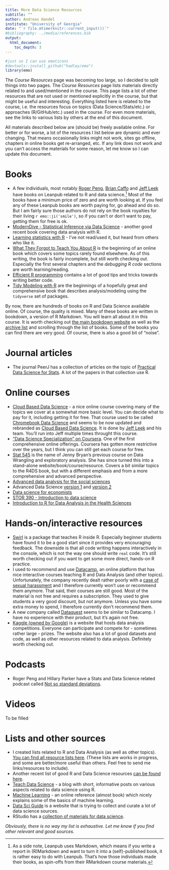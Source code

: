 ```yaml
---
title: More Data Science Resources
subtitle: ""
author: Andreas Handel
institute: "University of Georgia"
date: "`r file.mtime(knitr::current_input())`"
#bibliography: ../media/references.bib
output: 
  html_document:
    toc_depth: 3
---
```



```r
#just so I can use emoticons
#devtools::install_github("hadley/emo")
library(emo)
```

The _Course Resources_ page was becoming too large, so I decided to split things into two pages. The _Course Resources_ page lists materials directly related to and used/mentioned in the course. This page lists a lot of other resources that are not used or mentioned explicitly in the course, but that might be useful and interesting. Everything listed here is related to the course, i.e. the resources focus on topics (Data Science/Stats/etc.) or approaches (R/GitHub/etc.) used in the course. For even more materials, see the links to various lists by others at the end of this document.

All materials described below are (should be) freely available online. For better or for worse, a lot of the resources I list below are dynamic and ever changing. That means occasionally links might not work, sites go offline, chapters in online books get re-arranged, etc. If any link does not work and you can't access the materials for some reason, let me know so I can update this document.


# Books
* A few individuals, most notably [Roger Peng](https://leanpub.com/u/rdpeng), [Brian Caffo](https://leanpub.com/u/bcaffo) and [Jeff Leek](https://leanpub.com/u/jtleek) have books on Leanpub related to R and data science.[^1] Most of the books have a minimum price of zero and are worth looking at. If you feel any of these Leanpub books are worth paying for, go ahead and do so. But I am fairly sure those authors do not rely on the book royalties for their living `r emo::ji('smile')`, so if you can't or don't want to pay, getting them for free is ok.
* [ModernDive - Statistical Inference via Data Science](https://moderndive.com) - another good recent book covering data analysis with R. 
* [Learning statistics with R](https://learningstatisticswithr.com/) - I've not read/used it, but heard from others who like it.
* [What They Forgot to Teach You About R](https://rstats.wtf/) is the beginning of an online book which covers some topics rarely found elsewhere. As of this writing, the book is fairly incomplete, but still worth checking out. Especially the first several chapters and the  _debugging R code_ sections are worth learning/reading.
* [Efficient R programming](https://csgillespie.github.io/efficientR/) contains a lot of good tips and tricks towards writing better code.
* [Tidy Modeling with R](https://www.tmwr.org/) are the beginnings of a hopefully great and comprehensive book that describes analysis/modeling using the `tidyverse` set of packages.

By now, there are hundreds of books on R and Data Science available online. Of course, the quality is mixed. Many of these books are written in bookdown, a version of R Markdown. You will learn all about it in this course. It is worth checking out [the main bookdown website](https://bookdown.org/) as well as the [archive list](https://bookdown.org/home/archive/) and scrolling through the list of books. Some of the books you can find there are very good. Of course, there is also a good bit of "noise".

[^1]: As a side note, Leanpub uses Markdown, which means if you write a report in (R)Markdown and want to turn it into a (self)-published book, it is rather easy to do with Leanpub. That's how those individuals made their books, as spin-offs from their RMarkdown course materials.

# Journal articles
* The journal PeerJ has a collection of articles on the topic of [Practical Data Science for Stats](https://peerj.com/collections/50-practicaldatascistats/). A lot of the papers in that collection use R. 


# Online courses
* [Cloud Based Data Science](https://leanpub.com/universities/set/jhu/chromebook-data-science) - a nice online course covering many of the topics we cover at a somewhat more basic level. You can decide what to pay for it, including getting it for free. That course used to be called [Chromebook Data Science](https://jhudatascience.org/chromebookdatascience/index.html) and seems to be now updated and rebranded as [Cloud Based Data Science](https://www.clouddatascience.org/). It is done by [Jeff Leek](http://jtleek.com/) and his team. You'll run into Jeff multiple times throught this course.
* ["Data Science Specialization" on Coursera](https://www.coursera.org/specialization/jhudatascience/1). One of the first comprehensive online offerings. Coursera has gotten more restrictive over the years, but I think you can still get each course for free. 
* [Stat 545](https://stat545.com/index.html) is the name of Jenny Bryan's previous course on Data Wrangling and exploratory analysis. She has since turned this into a stand-alone website/book/course/resource. Covers a bit similar topics to the R4DS book, but with a different emphasis and from a more comprehensive and advanced perspective.
* [Advanced data analysis for the social sciences](http://www.princeton.edu/~mjs3/soc504_s2015/)
* Advanced Data Science [version 1](http://jtleek.com/advdatasci/index.html) and [version 2](https://jhu-advdatasci.github.io/2018/index.html)
* [Data science for economists](https://github.com/uo-ec607/lectures)
* [STOR 390 - Introduction to data science](https://idc9.github.io/stor390/)
* [Introduction to R for Data Analysis in the Health Sciences](https://github.com/adw96/biost509/)

# Hands-on/interactive resources

* [Swirl](http://swirlstats.com) is a package that teaches R inside R. Especially beginner students have found it to be a good start since it provides very encouraging feedback. The downside is that all code writing happens interactively in the console, which is not the way one should write `real` code. It's still worth checking out if you want to get some more direct, hands-on R practice.
* I used to recommend and use [Datacamp](https://www.datacamp.com/), an online platform that has nice interactive courses teaching R and Data Analysis (and other topics). Unfortunately, the company recently dealt rather poorly with a [case of sexual harassment](https://www.buzzfeednews.com/article/daveyalba/datacamp-sexual-harassment-metoo-tech-startup) and I therefore currently won't use or recommend them anymore. That said, their courses are still good. Most of the material is not free and requires a subscription. They used to give students a very good discount, but not anymore. Unless you have some extra money to spend, I therefore currently don't recommend them.
* A new company called [Dataquest](https://www.dataquest.io/) seems to be similar to Datacamp. I have no experience with their product, but it's again not free.
* [Kaggle (owned by Google)](https://www.kaggle.com/) is a website that hosts data analysis competitions. Everyone can participate and compete for - sometimes rather large - prizes. The website also has a lot of good datasets and code, as well as other resources related to data analysis. Definitely worth checking out. 



# Podcasts
* Roger Peng and Hillary Parker have a Stats and Data Science related podcast called [Not so standard deviations](http://nssdeviations.com/).


# Videos
To be filled



# Lists and other sources

* I created lists related to R and Data Analysis (as well as other topics). [You can find all resource lists here](https://andreashandel.github.io/research-and-teaching-resources/). (These lists are works in progress, and some are better/more useful than others. Feel free to send me links/resources to include).
* Another recent list of good R and Data Science resources [can be found here](https://github.com/Chris-Engelhardt/data_sci_guide).
* [Teach Data Science](https://teachdatascience.com/) - a blog with short, informative posts on various aspects related to data science using R.
* [Machine Learning](https://m-clark.github.io/introduction-to-machine-learning/) - an online reference (almost book) which nicely explains some of the basics of machine learning.
* [Data Sci Guide](http://www.datasciguide.com/) is a website that is trying to collect and curate a lot of data science sources.
* RStudio has a [collection of materials for data science](https://resources.rstudio.com/the-essentials-of-data-science).


_Obviously, there is no way my list is exhaustive. Let me know if you find other relevant and good sources._
